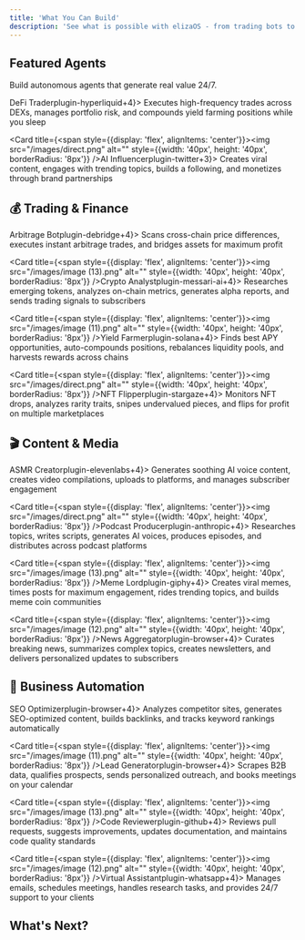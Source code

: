 ```yaml
---
title: 'What You Can Build'
description: 'See what is possible with elizaOS - from trading bots to content creators'
---
```


## Featured Agents

Build autonomous agents that generate real value 24/7.

<CardGroup cols={2}>
  <Card title={<span style={{display: 'flex', alignItems: 'center'}}><img src="/images/image (12).png" alt="" style={{width: '40px', height: '40px', borderRadius: '8px'}} /><span>DeFi Trader</span><span className="agent-plugin-pill">plugin-hyperliquid</span><Tooltip tip="plugin-solana, plugin-goat, plugin-pyth-data, plugin-coingecko"><span className="agent-plugin-stack"><span className="agent-plugin-circle">+4</span><span className="agent-plugin-circle"></span><span className="agent-plugin-circle"></span></span></Tooltip></span>}>
    Executes high-frequency trades across DEXs, manages portfolio risk, and compounds yield farming positions while you sleep
  </Card>
  
  <Card title={<span style={{display: 'flex', alignItems: 'center'}}><img src="/images/direct.png" alt="" style={{width: '40px', height: '40px', borderRadius: '8px'}} /><span>AI Influencer</span><span className="agent-plugin-pill">plugin-twitter</span><Tooltip tip="plugin-elevenlabs, plugin-video-understanding, plugin-raiinmaker"><span className="agent-plugin-stack"><span className="agent-plugin-circle">+3</span><span className="agent-plugin-circle"></span><span className="agent-plugin-circle"></span></span></Tooltip></span>}>
    Creates viral content, engages with trending topics, builds a following, and monetizes through brand partnerships
  </Card>
</CardGroup>

## 💰 Trading & Finance

<CardGroup cols={2}>
  <Card title={<span style={{display: 'flex', alignItems: 'center'}}><img src="/images/image (12).png" alt="" style={{width: '40px', height: '40px', borderRadius: '8px'}} /><span>Arbitrage Bot</span><span className="agent-plugin-pill">plugin-debridge</span><Tooltip tip="plugin-squid-router, plugin-binance, plugin-orderly, plugin-zerion"><span className="agent-plugin-stack"><span className="agent-plugin-circle">+4</span><span className="agent-plugin-circle"></span><span className="agent-plugin-circle"></span></span></Tooltip></span>}>
    Scans cross-chain price differences, executes instant arbitrage trades, and bridges assets for maximum profit
  </Card>
  
  <Card title={<span style={{display: 'flex', alignItems: 'center'}}><img src="/images/image (13).png" alt="" style={{width: '40px', height: '40px', borderRadius: '8px'}} /><span>Crypto Analyst</span><span className="agent-plugin-pill">plugin-messari-ai</span><Tooltip tip="plugin-coingecko, plugin-coinmarketcap, plugin-pyth-data, plugin-browser"><span className="agent-plugin-stack"><span className="agent-plugin-circle">+4</span><span className="agent-plugin-circle"></span><span className="agent-plugin-circle"></span></span></Tooltip></span>}>
    Researches emerging tokens, analyzes on-chain metrics, generates alpha reports, and sends trading signals to subscribers
  </Card>

  <Card title={<span style={{display: 'flex', alignItems: 'center'}}><img src="/images/image (11).png" alt="" style={{width: '40px', height: '40px', borderRadius: '8px'}} /><span>Yield Farmer</span><span className="agent-plugin-pill">plugin-solana</span><Tooltip tip="plugin-goat, plugin-near, plugin-sui, plugin-flow"><span className="agent-plugin-stack"><span className="agent-plugin-circle">+4</span><span className="agent-plugin-circle"></span><span className="agent-plugin-circle"></span></span></Tooltip></span>}>
    Finds best APY opportunities, auto-compounds positions, rebalances liquidity pools, and harvests rewards across chains
  </Card>
  
  <Card title={<span style={{display: 'flex', alignItems: 'center'}}><img src="/images/direct.png" alt="" style={{width: '40px', height: '40px', borderRadius: '8px'}} /><span>NFT Flipper</span><span className="agent-plugin-pill">plugin-stargaze</span><Tooltip tip="plugin-story, plugin-browser, plugin-openai, plugin-twitter"><span className="agent-plugin-stack"><span className="agent-plugin-circle">+4</span><span className="agent-plugin-circle"></span><span className="agent-plugin-circle"></span></span></Tooltip></span>}>
    Monitors NFT drops, analyzes rarity traits, snipes undervalued pieces, and flips for profit on multiple marketplaces
  </Card>
</CardGroup>

## 🎬 Content & Media

<CardGroup cols={2}>
  <Card title={<span style={{display: 'flex', alignItems: 'center'}}><img src="/images/image (11).png" alt="" style={{width: '40px', height: '40px', borderRadius: '8px'}} /><span>ASMR Creator</span><span className="agent-plugin-pill">plugin-elevenlabs</span><Tooltip tip="plugin-video-understanding, plugin-giphy, plugin-browser, plugin-storage-s3"><span className="agent-plugin-stack"><span className="agent-plugin-circle">+4</span><span className="agent-plugin-circle"></span><span className="agent-plugin-circle"></span></span></Tooltip></span>}>
    Generates soothing AI voice content, creates video compilations, uploads to platforms, and manages subscriber engagement
  </Card>
  
  <Card title={<span style={{display: 'flex', alignItems: 'center'}}><img src="/images/direct.png" alt="" style={{width: '40px', height: '40px', borderRadius: '8px'}} /><span>Podcast Producer</span><span className="agent-plugin-pill">plugin-anthropic</span><Tooltip tip="plugin-elevenlabs, plugin-browser, plugin-pdf, plugin-github"><span className="agent-plugin-stack"><span className="agent-plugin-circle">+4</span><span className="agent-plugin-circle"></span><span className="agent-plugin-circle"></span></span></Tooltip></span>}>
    Researches topics, writes scripts, generates AI voices, produces episodes, and distributes across podcast platforms
  </Card>

  <Card title={<span style={{display: 'flex', alignItems: 'center'}}><img src="/images/image (13).png" alt="" style={{width: '40px', height: '40px', borderRadius: '8px'}} /><span>Meme Lord</span><span className="agent-plugin-pill">plugin-giphy</span><Tooltip tip="plugin-twitter, plugin-lensNetwork, plugin-openai, plugin-browser"><span className="agent-plugin-stack"><span className="agent-plugin-circle">+4</span><span className="agent-plugin-circle"></span><span className="agent-plugin-circle"></span></span></Tooltip></span>}>
    Creates viral memes, times posts for maximum engagement, rides trending topics, and builds meme coin communities
  </Card>

  <Card title={<span style={{display: 'flex', alignItems: 'center'}}><img src="/images/image (12).png" alt="" style={{width: '40px', height: '40px', borderRadius: '8px'}} /><span>News Aggregator</span><span className="agent-plugin-pill">plugin-browser</span><Tooltip tip="plugin-messari-ai, plugin-github, plugin-gitbook, plugin-whatsapp"><span className="agent-plugin-stack"><span className="agent-plugin-circle">+4</span><span className="agent-plugin-circle"></span><span className="agent-plugin-circle"></span></span></Tooltip></span>}>
    Curates breaking news, summarizes complex topics, creates newsletters, and delivers personalized updates to subscribers
  </Card>
</CardGroup>

## 🚀 Business Automation

<CardGroup cols={2}>
  <Card title={<span style={{display: 'flex', alignItems: 'center'}}><img src="/images/direct.png" alt="" style={{width: '40px', height: '40px', borderRadius: '8px'}} /><span>SEO Optimizer</span><span className="agent-plugin-pill">plugin-browser</span><Tooltip tip="plugin-github, plugin-openai, plugin-pdf, plugin-storage-s3"><span className="agent-plugin-stack"><span className="agent-plugin-circle">+4</span><span className="agent-plugin-circle"></span><span className="agent-plugin-circle"></span></span></Tooltip></span>}>
    Analyzes competitor sites, generates SEO-optimized content, builds backlinks, and tracks keyword rankings automatically
  </Card>
  
  <Card title={<span style={{display: 'flex', alignItems: 'center'}}><img src="/images/image (11).png" alt="" style={{width: '40px', height: '40px', borderRadius: '8px'}} /><span>Lead Generator</span><span className="agent-plugin-pill">plugin-browser</span><Tooltip tip="plugin-whatsapp, plugin-anthropic, plugin-pdf, plugin-gitbook"><span className="agent-plugin-stack"><span className="agent-plugin-circle">+4</span><span className="agent-plugin-circle"></span><span className="agent-plugin-circle"></span></span></Tooltip></span>}>
    Scrapes B2B data, qualifies prospects, sends personalized outreach, and books meetings on your calendar
  </Card>

  <Card title={<span style={{display: 'flex', alignItems: 'center'}}><img src="/images/image (13).png" alt="" style={{width: '40px', height: '40px', borderRadius: '8px'}} /><span>Code Reviewer</span><span className="agent-plugin-pill">plugin-github</span><Tooltip tip="plugin-anthropic, plugin-node, plugin-pdf, plugin-gitbook"><span className="agent-plugin-stack"><span className="agent-plugin-circle">+4</span><span className="agent-plugin-circle"></span><span className="agent-plugin-circle"></span></span></Tooltip></span>}>
    Reviews pull requests, suggests improvements, updates documentation, and maintains code quality standards
  </Card>

  <Card title={<span style={{display: 'flex', alignItems: 'center'}}><img src="/images/image (12).png" alt="" style={{width: '40px', height: '40px', borderRadius: '8px'}} /><span>Virtual Assistant</span><span className="agent-plugin-pill">plugin-whatsapp</span><Tooltip tip="plugin-browser, plugin-pdf, plugin-storage-s3, plugin-anthropic"><span className="agent-plugin-stack"><span className="agent-plugin-circle">+4</span><span className="agent-plugin-circle"></span><span className="agent-plugin-circle"></span></span></Tooltip></span>}>
    Manages emails, schedules meetings, handles research tasks, and provides 24/7 support to your clients
  </Card>
</CardGroup>

## What's Next?

<CardGroup cols={2}>
  <Card
    title="Installation"
    icon="download"
    href="/installation"
    horizontal
  />
  <Card
    title="Quickstart"
    icon="rocket"
    href="/quickstart"
    horizontal
  />
  <Card
    title="What You Can Build"
    icon="lightbulb-on"
    href="/what-you-can-build"
    horizontal
  />
  <Card
    title="Deploy Your Agent"
    icon="cloud"
    href="/guides/deploy-your-agent"
    horizontal
  />
  <Card
    title="API Reference"
    icon="terminal"
    href="/api-reference/agents/create-a-new-agent"
    horizontal
  />
  <Card
    title="CLI Reference"
    icon="command"
    href="/cli"
    horizontal
  />
  <Card
    title="Explore Plugin Registry"
    icon="puzzle-piece"
    href="/plugins"
    horizontal
  />
  <Card
    title="Contribute to Core"
    icon="code-branch"
    href="/guides/contribute-to-core"
    horizontal
  />
</CardGroup>